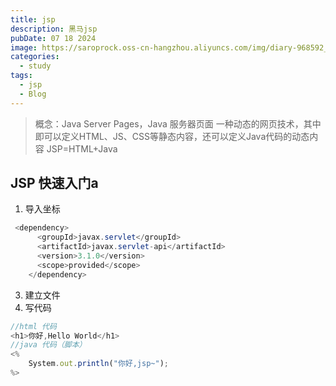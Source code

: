 ```yaml
---
title: jsp
description: 黑马jsp
pubDate: 07 18 2024
image: https://saroprock.oss-cn-hangzhou.aliyuncs.com/img/diary-968592_1280.jpg
categories:
  - study
tags:
  - jsp
  - Blog
---
```


> 概念：Java Server Pages，Java 服务器页面
> 一种动态的网页技术，其中即可以定义HTML、JS、CSS等静态内容，还可以定义Java代码的动态内容
> JSP=HTML+Java

## JSP 快速入门a
1. 导入坐标
```java
 <dependency>
      <groupId>javax.servlet</groupId>
      <artifactId>javax.servlet-api</artifactId>
      <version>3.1.0</version>
      <scope>provided</scope>
    </dependency>
```
3. 建立文件
4. 写代码
```javaScript
//html 代码
<h1>你好,Hello World</h1>
//java 代码（脚本）
<%
    System.out.println("你好,jsp~");
%>
```